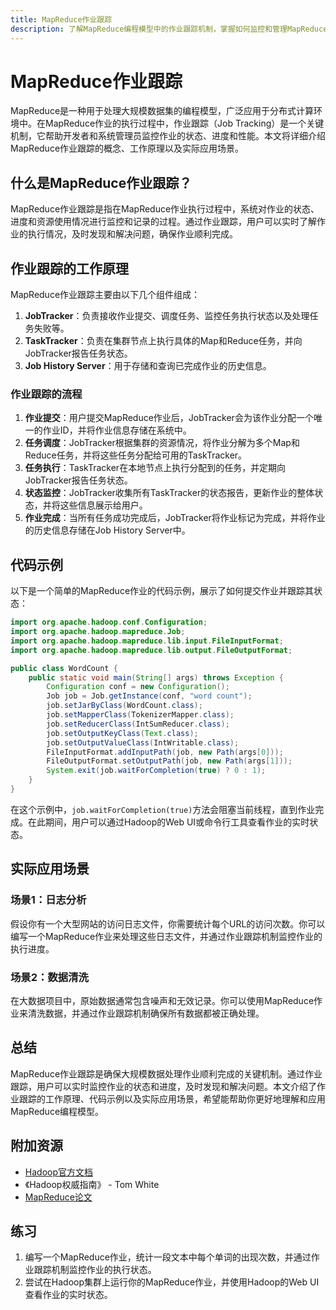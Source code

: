 ```yaml
---
title: MapReduce作业跟踪
description: 了解MapReduce编程模型中的作业跟踪机制，掌握如何监控和管理MapReduce作业的执行过程。
---
```


# MapReduce作业跟踪

MapReduce是一种用于处理大规模数据集的编程模型，广泛应用于分布式计算环境中。在MapReduce作业的执行过程中，作业跟踪（Job Tracking）是一个关键机制，它帮助开发者和系统管理员监控作业的状态、进度和性能。本文将详细介绍MapReduce作业跟踪的概念、工作原理以及实际应用场景。

## 什么是MapReduce作业跟踪？

MapReduce作业跟踪是指在MapReduce作业执行过程中，系统对作业的状态、进度和资源使用情况进行监控和记录的过程。通过作业跟踪，用户可以实时了解作业的执行情况，及时发现和解决问题，确保作业顺利完成。

## 作业跟踪的工作原理

MapReduce作业跟踪主要由以下几个组件组成：

1. **JobTracker**：负责接收作业提交、调度任务、监控任务执行状态以及处理任务失败等。
2. **TaskTracker**：负责在集群节点上执行具体的Map和Reduce任务，并向JobTracker报告任务状态。
3. **Job History Server**：用于存储和查询已完成作业的历史信息。

### 作业跟踪的流程

1. **作业提交**：用户提交MapReduce作业后，JobTracker会为该作业分配一个唯一的作业ID，并将作业信息存储在系统中。
2. **任务调度**：JobTracker根据集群的资源情况，将作业分解为多个Map和Reduce任务，并将这些任务分配给可用的TaskTracker。
3. **任务执行**：TaskTracker在本地节点上执行分配到的任务，并定期向JobTracker报告任务状态。
4. **状态监控**：JobTracker收集所有TaskTracker的状态报告，更新作业的整体状态，并将这些信息展示给用户。
5. **作业完成**：当所有任务成功完成后，JobTracker将作业标记为完成，并将作业的历史信息存储在Job History Server中。

## 代码示例

以下是一个简单的MapReduce作业的代码示例，展示了如何提交作业并跟踪其状态：

```java
import org.apache.hadoop.conf.Configuration;
import org.apache.hadoop.mapreduce.Job;
import org.apache.hadoop.mapreduce.lib.input.FileInputFormat;
import org.apache.hadoop.mapreduce.lib.output.FileOutputFormat;

public class WordCount {
    public static void main(String[] args) throws Exception {
        Configuration conf = new Configuration();
        Job job = Job.getInstance(conf, "word count");
        job.setJarByClass(WordCount.class);
        job.setMapperClass(TokenizerMapper.class);
        job.setReducerClass(IntSumReducer.class);
        job.setOutputKeyClass(Text.class);
        job.setOutputValueClass(IntWritable.class);
        FileInputFormat.addInputPath(job, new Path(args[0]));
        FileOutputFormat.setOutputPath(job, new Path(args[1]));
        System.exit(job.waitForCompletion(true) ? 0 : 1);
    }
}
```

在这个示例中，`job.waitForCompletion(true)`方法会阻塞当前线程，直到作业完成。在此期间，用户可以通过Hadoop的Web UI或命令行工具查看作业的实时状态。

## 实际应用场景

### 场景1：日志分析

假设你有一个大型网站的访问日志文件，你需要统计每个URL的访问次数。你可以编写一个MapReduce作业来处理这些日志文件，并通过作业跟踪机制监控作业的执行进度。

### 场景2：数据清洗

在大数据项目中，原始数据通常包含噪声和无效记录。你可以使用MapReduce作业来清洗数据，并通过作业跟踪机制确保所有数据都被正确处理。

## 总结

MapReduce作业跟踪是确保大规模数据处理作业顺利完成的关键机制。通过作业跟踪，用户可以实时监控作业的状态和进度，及时发现和解决问题。本文介绍了作业跟踪的工作原理、代码示例以及实际应用场景，希望能帮助你更好地理解和应用MapReduce编程模型。

## 附加资源

- [Hadoop官方文档](https://hadoop.apache.org/docs/current/)
- 《Hadoop权威指南》 - Tom White
- [MapReduce论文](https://research.google.com/archive/mapreduce.html)

## 练习

1. 编写一个MapReduce作业，统计一段文本中每个单词的出现次数，并通过作业跟踪机制监控作业的执行状态。
2. 尝试在Hadoop集群上运行你的MapReduce作业，并使用Hadoop的Web UI查看作业的实时状态。
